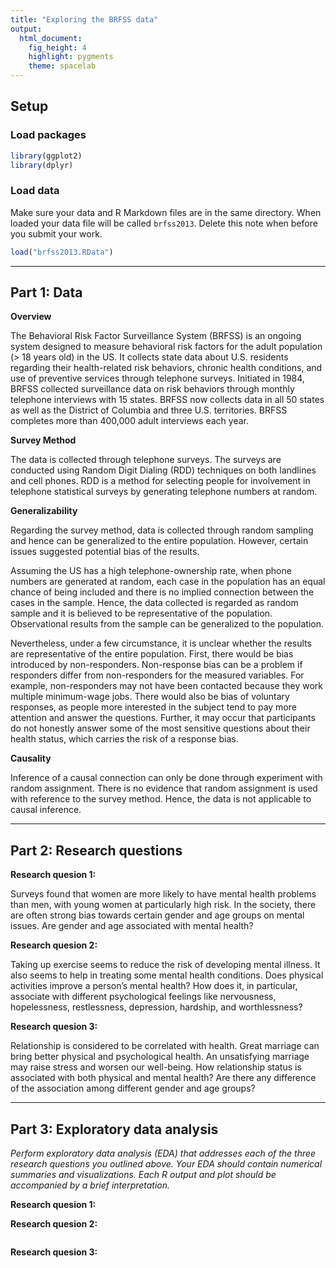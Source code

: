 ```yaml
---
title: "Exploring the BRFSS data"
output: 
  html_document: 
    fig_height: 4
    highlight: pygments
    theme: spacelab
---
```


## Setup

### Load packages

```r
library(ggplot2)
library(dplyr)
```

### Load data

Make sure your data and R Markdown files are in the same directory. When loaded
your data file will be called `brfss2013`. Delete this note when before you submit 
your work. 

```r
load("brfss2013.RData")
```



* * *

## Part 1: Data

**Overview**

The Behavioral Risk Factor Surveillance System (BRFSS) is an ongoing system designed to measure behavioral risk factors for the adult population (> 18 years old) in the US. It collects state data about U.S. residents regarding their health-related risk behaviors, chronic health conditions, and use of preventive services through telephone surveys. Initiated in 1984, BRFSS collected surveillance data on risk behaviors through monthly telephone interviews with 15 states. BRFSS now collects data in all 50 states as well as the District of Columbia and three U.S. territories. BRFSS completes more than 400,000 adult interviews each year.

**Survey Method**

The data is collected through telephone surveys. The surveys are conducted using Random Digit Dialing (RDD) techniques on both landlines and cell phones. RDD is a method for selecting people for involvement in telephone statistical surveys by generating telephone numbers at random. 

**Generalizability**

Regarding the survey method, data is collected through random sampling and hence can be generalized to the entire population. However, certain issues suggested potential bias of the results.

Assuming the US has a high telephone-ownership rate, when phone numbers are generated at random, each case in the population has an equal chance of being included and there is no implied connection between the cases in the sample. Hence, the data collected is regarded as random sample and it is believed to be representative of the population. Observational results from the sample can be generalized to the population.

Nevertheless, under a few circumstance, it is unclear whether the results are representative of the entire population. First, there would be bias introduced by non-responders. Non-response bias can be a problem if responders differ from non-responders for the measured variables. For example, non-responders may not have been contacted because they work multiple minimum-wage jobs. There would also be bias of voluntary responses, as people more interested in the subject tend to pay more attention and answer the questions. Further, it may occur that participants do not honestly answer some of the most sensitive questions about their health status, which carries the risk of a response bias.

**Causality**

Inference of a causal connection can only be done through experiment with random assignment. There is no evidence that random assignment is used with reference to the survey method. Hence, the data is not applicable to causal inference.

* * *

## Part 2: Research questions

**Research quesion 1:** 

Surveys found that women are more likely to have mental health problems than men, with young women at particularly high risk. In the society, there are often strong bias towards certain gender and age groups on mental issues. Are gender and age associated with mental health?

**Research quesion 2:**

Taking up exercise seems to reduce the risk of developing mental illness. It also seems to help in treating some mental health conditions. Does physical activities improve a person's mental health? How does it, in particular, associate with different psychological feelings like nervousness, hopelessness, restlessness, depression, hardship, and worthlessness?


**Research quesion 3:**

Relationship is considered to be correlated with health. Great marriage can bring better physical and psychological health. An unsatisfying marriage may raise stress and worsen our well-being. How relationship status is associated with both physical and mental health? Are there any difference of the association among different gender and age groups?


* * *

## Part 3: Exploratory data analysis

_Perform exploratory data analysis (EDA) that addresses each of the three research questions you outlined above. Your EDA should contain numerical summaries and visualizations. Each R output and plot should be accompanied by a brief interpretation._

**Research quesion 1:**




**Research quesion 2:**

```r

```



**Research quesion 3:**

```r

```


